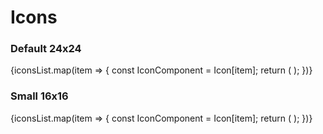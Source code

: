 

<Meta title="Icons/Icons" />

<style>
  {`
    .spacer {
      height: 24px
    }
  `}
</style>

<div className="spacer" />

# Icons

<div className="spacer" />

<div>
  <h3 style={{ mt: 32, mb: 24 }}>Default 24x24</h3>
  <IconGallery>
    {iconsList.map(item => {
      const IconComponent = Icon[item];
      return (
        <IconItem key={item} name={item}>
          <IconComponent />
        </IconItem>
      );
    })}
  </IconGallery>
</div>

<div className="spacer" />

<div>
  <h3 style={{ mt: 32, mb: 24 }}>Small 16x16</h3>
  <IconGallery>
    {iconsList.map(item => {
      const IconComponent = Icon[item];
      return (
        <IconItem key={item} name={item}>
          <IconComponent variant="small" width="16px" />
        </IconItem>
      );
    })}
  </IconGallery>
</div>
